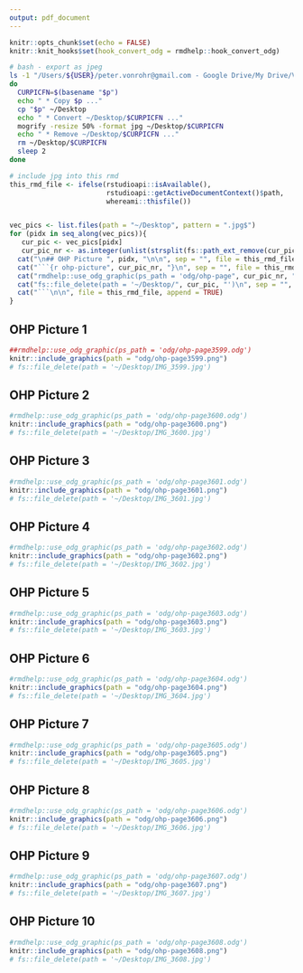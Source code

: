 ```yaml
---
output: pdf_document
---
```


```r
knitr::opts_chunk$set(echo = FALSE)
knitr::knit_hooks$set(hook_convert_odg = rmdhelp::hook_convert_odg)
```

```bash
# bash - export as jpeg
ls -1 "/Users/${USER}/peter.vonrohr@gmail.com - Google Drive/My Drive/Vorlesungen/LBG/FS2022/OHPL02"/* | while read p
do
  CURPICFN=$(basename "$p")
  echo " * Copy $p ..."
  cp "$p" ~/Desktop
  echo " * Convert ~/Desktop/$CURPICFN ..."
  mogrify -resize 50% -format jpg ~/Desktop/$CURPICFN
  echo " * Remove ~/Desktop/$CURPICFN ..."
  rm ~/Desktop/$CURPICFN
  sleep 2
done
```

```r
# include jpg into this rmd
this_rmd_file <- ifelse(rstudioapi::isAvailable(),
                        rstudioapi::getActiveDocumentContext()$path,
                        whereami::thisfile())


vec_pics <- list.files(path = "~/Desktop", pattern = ".jpg$")
for (pidx in seq_along(vec_pics)){
   cur_pic <- vec_pics[pidx]
   cur_pic_nr <- as.integer(unlist(strsplit(fs::path_ext_remove(cur_pic), "_"))[2])
  cat("\n## OHP Picture ", pidx, "\n\n", sep = "", file = this_rmd_file, append = TRUE)
  cat("```{r ohp-picture", cur_pic_nr, "}\n", sep = "", file = this_rmd_file, append = TRUE)
  cat("rmdhelp::use_odg_graphic(ps_path = 'odg/ohp-page", cur_pic_nr, ".odg')\n", sep = "", file = this_rmd_file, append = TRUE)
  cat("fs::file_delete(path = '~/Desktop/", cur_pic, "')\n", sep = "", file = this_rmd_file, append = TRUE)
  cat("```\n\n", file = this_rmd_file, append = TRUE)
}

```



## OHP Picture 1

```r
##rmdhelp::use_odg_graphic(ps_path = 'odg/ohp-page3599.odg')
knitr::include_graphics(path = "odg/ohp-page3599.png")
# fs::file_delete(path = '~/Desktop/IMG_3599.jpg')
```


## OHP Picture 2

```r
#rmdhelp::use_odg_graphic(ps_path = 'odg/ohp-page3600.odg')
knitr::include_graphics(path = "odg/ohp-page3600.png")
# fs::file_delete(path = '~/Desktop/IMG_3600.jpg')
```


## OHP Picture 3

```r
#rmdhelp::use_odg_graphic(ps_path = 'odg/ohp-page3601.odg')
knitr::include_graphics(path = "odg/ohp-page3601.png")
# fs::file_delete(path = '~/Desktop/IMG_3601.jpg')
```


## OHP Picture 4

```r
#rmdhelp::use_odg_graphic(ps_path = 'odg/ohp-page3602.odg')
knitr::include_graphics(path = "odg/ohp-page3602.png")
# fs::file_delete(path = '~/Desktop/IMG_3602.jpg')
```


## OHP Picture 5

```r
#rmdhelp::use_odg_graphic(ps_path = 'odg/ohp-page3603.odg')
knitr::include_graphics(path = "odg/ohp-page3603.png")
# fs::file_delete(path = '~/Desktop/IMG_3603.jpg')
```


## OHP Picture 6

```r
#rmdhelp::use_odg_graphic(ps_path = 'odg/ohp-page3604.odg')
knitr::include_graphics(path = "odg/ohp-page3604.png")
# fs::file_delete(path = '~/Desktop/IMG_3604.jpg')
```


## OHP Picture 7

```r
#rmdhelp::use_odg_graphic(ps_path = 'odg/ohp-page3605.odg')
knitr::include_graphics(path = "odg/ohp-page3605.png")
# fs::file_delete(path = '~/Desktop/IMG_3605.jpg')
```


## OHP Picture 8

```r
#rmdhelp::use_odg_graphic(ps_path = 'odg/ohp-page3606.odg')
knitr::include_graphics(path = "odg/ohp-page3606.png")
# fs::file_delete(path = '~/Desktop/IMG_3606.jpg')
```


## OHP Picture 9

```r
#rmdhelp::use_odg_graphic(ps_path = 'odg/ohp-page3607.odg')
knitr::include_graphics(path = "odg/ohp-page3607.png")
# fs::file_delete(path = '~/Desktop/IMG_3607.jpg')
```


## OHP Picture 10

```r
#rmdhelp::use_odg_graphic(ps_path = 'odg/ohp-page3608.odg')
knitr::include_graphics(path = "odg/ohp-page3608.png")
# fs::file_delete(path = '~/Desktop/IMG_3608.jpg')
```
           
